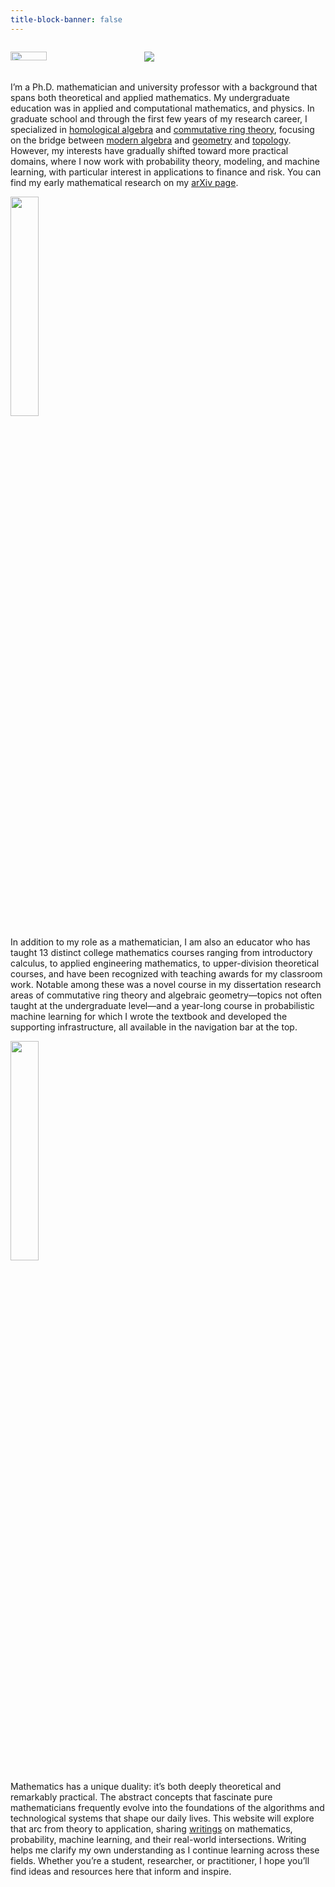 ```yaml
---
title-block-banner: false
---
```


::: {.columns}

::: {.column width="40%"}
![](img/left-arrow-straight.svg){fig-align='center' width=55%}
:::

::: {.column width="60%"}
![](img/headshot-blur-01.jpg){fig-align='center'}
:::

:::

I'm a Ph.D. mathematician and university professor with a background that spans both theoretical and applied mathematics. My undergraduate education was in applied and computational mathematics, and physics. In graduate school and through the first few years of my research career, I specialized in [homological algebra](https://en.wikipedia.org/wiki/Homological_algebra){target="_blank"} and [commutative ring theory](https://en.wikipedia.org/wiki/Commutative_algebra){target="_blank"}, focusing on the bridge between [modern algebra](https://en.wikipedia.org/wiki/Abstract_algebra){target="_blank"} and [geometry](https://en.wikipedia.org/wiki/Algebraic_geometry){target="_blank"} and [topology](https://en.wikipedia.org/wiki/Algebraic_topology){target="_blank"}. However, my interests have gradually shifted toward more practical domains, where I now work with probability theory, modeling, and machine learning, with particular interest in applications to finance and risk.  You can find my early mathematical research on my [arXiv page](https://arxiv.org/a/myers_j_2.html){target="_blank"}.

![](img/h-bar.svg){fig-align='center' width=30%}

In addition to my role as a mathematician, I am also an educator who has taught 13 distinct college mathematics courses ranging from introductory calculus, to applied engineering mathematics, to upper-division theoretical courses, and have been recognized with teaching awards for my classroom work. Notable among these was a novel course in my dissertation research areas of commutative ring theory and algebraic geometry—topics not often taught at the undergraduate level—and a year-long course in probabilistic machine learning for which I wrote the textbook and developed the supporting infrastructure, all available in the navigation bar at the top.

![](img/h-bar-2.svg){fig-align='center' width=30%}

Mathematics has a unique duality: it's both deeply theoretical and remarkably practical. The abstract concepts that fascinate pure mathematicians frequently evolve into the foundations of the algorithms and technological systems that shape our daily lives. This website will explore that arc from theory to application, sharing [writings](writings.qmd) on mathematics, probability, machine learning, and their real-world intersections. Writing helps me clarify my own understanding as I continue learning across these fields. Whether you're a student, researcher, or practitioner, I hope you'll find ideas and resources here that inform and inspire.